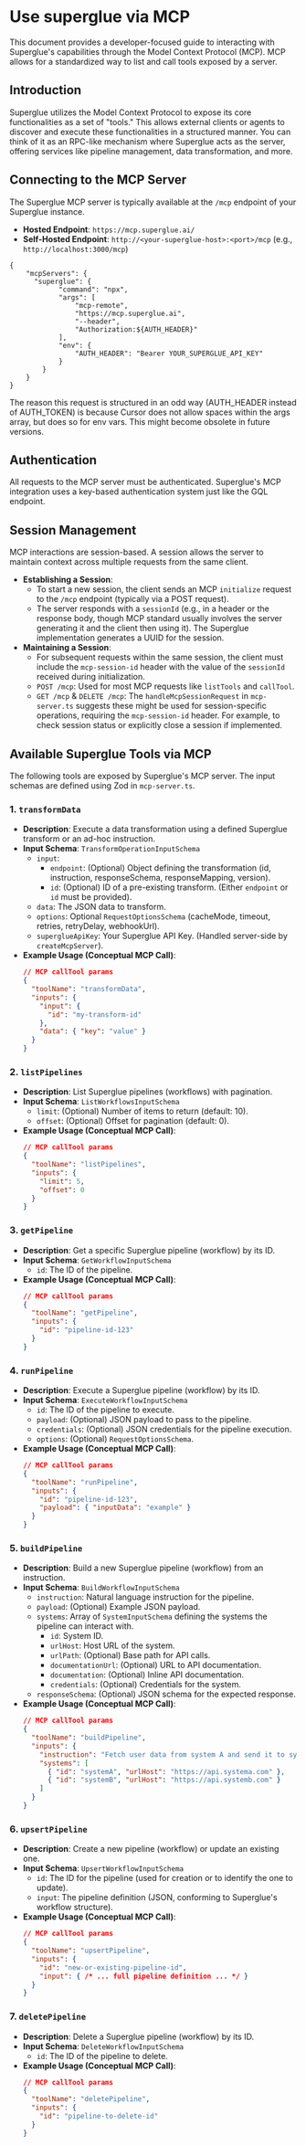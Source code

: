 # Use superglue via MCP

This document provides a developer-focused guide to interacting with Superglue's capabilities through the Model Context Protocol (MCP). MCP allows for a standardized way to list and call tools exposed by a server.

## Introduction

Superglue utilizes the Model Context Protocol to expose its core functionalities as a set of "tools." This allows external clients or agents to discover and execute these functionalities in a structured manner. You can think of it as an RPC-like mechanism where Superglue acts as the server, offering services like pipeline management, data transformation, and more.

## Connecting to the MCP Server

The Superglue MCP server is typically available at the `/mcp` endpoint of your Superglue instance.
*   **Hosted Endpoint**: `https://mcp.superglue.ai/`
*   **Self-Hosted Endpoint**: `http://<your-superglue-host>:<port>/mcp` (e.g., `http://localhost:3000/mcp`)

```Connection String for Cursor / Windsurf / Claude Code (requires mcp-remote)
{
	"mcpServers": {
	  "superglue": {
			"command": "npx",
			"args": [
				"mcp-remote",
				"https://mcp.superglue.ai",
				"--header",
				"Authorization:${AUTH_HEADER}"
			],
			"env": {
				"AUTH_HEADER": "Bearer YOUR_SUPERGLUE_API_KEY"
			}	
	    }
	}
}
```

The reason this request is structured in an odd way (AUTH_HEADER instead of AUTH_TOKEN) is because Cursor does not allow spaces within the args array, but does so for env vars. This might become obsolete in future versions. 

## Authentication

All requests to the MCP server must be authenticated. Superglue's MCP integration uses a key-based authentication system just like the GQL endpoint.

## Session Management

MCP interactions are session-based. A session allows the server to maintain context across multiple requests from the same client.

*   **Establishing a Session**:
    *   To start a new session, the client sends an MCP `initialize` request to the `/mcp` endpoint (typically via a POST request).
    *   The server responds with a `sessionId` (e.g., in a header or the response body, though MCP standard usually involves the server generating it and the client then using it). The Superglue implementation generates a UUID for the session.
*   **Maintaining a Session**:
    *   For subsequent requests within the same session, the client must include the `mcp-session-id` header with the value of the `sessionId` received during initialization.
    *   `POST /mcp`: Used for most MCP requests like `listTools` and `callTool`.
    *   `GET /mcp` & `DELETE /mcp`: The `handleMcpSessionRequest` in `mcp-server.ts` suggests these might be used for session-specific operations, requiring the `mcp-session-id` header. For example, to check session status or explicitly close a session if implemented.

## Available Superglue Tools via MCP

The following tools are exposed by Superglue's MCP server. The input schemas are defined using Zod in `mcp-server.ts`.

### 1. `transformData`

*   **Description**: Execute a data transformation using a defined Superglue transform or an ad-hoc instruction.
*   **Input Schema**: `TransformOperationInputSchema`
    *   `input`:
        *   `endpoint`: (Optional) Object defining the transformation (id, instruction, responseSchema, responseMapping, version).
        *   `id`: (Optional) ID of a pre-existing transform. (Either `endpoint` or `id` must be provided).
    *   `data`: The JSON data to transform.
    *   `options`: Optional `RequestOptionsSchema` (cacheMode, timeout, retries, retryDelay, webhookUrl).
    *   `superglueApiKey`: Your Superglue API Key. (Handled server-side by `createMcpServer`).
*   **Example Usage (Conceptual MCP Call)**:
    ```json
    // MCP callTool params
    {
      "toolName": "transformData",
      "inputs": {
        "input": {
          "id": "my-transform-id"
        },
        "data": { "key": "value" }
      }
    }
    ```

### 2. `listPipelines`

*   **Description**: List Superglue pipelines (workflows) with pagination.
*   **Input Schema**: `ListWorkflowsInputSchema`
    *   `limit`: (Optional) Number of items to return (default: 10).
    *   `offset`: (Optional) Offset for pagination (default: 0).
*   **Example Usage (Conceptual MCP Call)**:
    ```json
    // MCP callTool params
    {
      "toolName": "listPipelines",
      "inputs": {
        "limit": 5,
        "offset": 0
      }
    }
    ```

### 3. `getPipeline`

*   **Description**: Get a specific Superglue pipeline (workflow) by its ID.
*   **Input Schema**: `GetWorkflowInputSchema`
    *   `id`: The ID of the pipeline.
*   **Example Usage (Conceptual MCP Call)**:
    ```json
    // MCP callTool params
    {
      "toolName": "getPipeline",
      "inputs": {
        "id": "pipeline-id-123"
      }
    }
    ```

### 4. `runPipeline`

*   **Description**: Execute a Superglue pipeline (workflow) by its ID.
*   **Input Schema**: `ExecuteWorkflowInputSchema`
    *   `id`: The ID of the pipeline to execute.
    *   `payload`: (Optional) JSON payload to pass to the pipeline.
    *   `credentials`: (Optional) JSON credentials for the pipeline execution.
    *   `options`: (Optional) `RequestOptionsSchema`.
*   **Example Usage (Conceptual MCP Call)**:
    ```json
    // MCP callTool params
    {
      "toolName": "runPipeline",
      "inputs": {
        "id": "pipeline-id-123",
        "payload": { "inputData": "example" }
      }
    }
    ```

### 5. `buildPipeline`

*   **Description**: Build a new Superglue pipeline (workflow) from an instruction.
*   **Input Schema**: `BuildWorkflowInputSchema`
    *   `instruction`: Natural language instruction for the pipeline.
    *   `payload`: (Optional) Example JSON payload.
    *   `systems`: Array of `SystemInputSchema` defining the systems the pipeline can interact with.
        *   `id`: System ID.
        *   `urlHost`: Host URL of the system.
        *   `urlPath`: (Optional) Base path for API calls.
        *   `documentationUrl`: (Optional) URL to API documentation.
        *   `documentation`: (Optional) Inline API documentation.
        *   `credentials`: (Optional) Credentials for the system.
    *   `responseSchema`: (Optional) JSON schema for the expected response.
*   **Example Usage (Conceptual MCP Call)**:
    ```json
    // MCP callTool params
    {
      "toolName": "buildPipeline",
      "inputs": {
        "instruction": "Fetch user data from system A and send it to system B.",
        "systems": [
          { "id": "systemA", "urlHost": "https://api.systema.com" },
          { "id": "systemB", "urlHost": "https://api.systemb.com" }
        ]
      }
    }
    ```

### 6. `upsertPipeline`

*   **Description**: Create a new pipeline (workflow) or update an existing one.
*   **Input Schema**: `UpsertWorkflowInputSchema`
    *   `id`: The ID for the pipeline (used for creation or to identify the one to update).
    *   `input`: The pipeline definition (JSON, conforming to Superglue's workflow structure).
*   **Example Usage (Conceptual MCP Call)**:
    ```json
    // MCP callTool params
    {
      "toolName": "upsertPipeline",
      "inputs": {
        "id": "new-or-existing-pipeline-id",
        "input": { /* ... full pipeline definition ... */ }
      }
    }
    ```

### 7. `deletePipeline`

*   **Description**: Delete a Superglue pipeline (workflow) by its ID.
*   **Input Schema**: `DeleteWorkflowInputSchema`
    *   `id`: The ID of the pipeline to delete.
*   **Example Usage (Conceptual MCP Call)**:
    ```json
    // MCP callTool params
    {
      "toolName": "deletePipeline",
      "inputs": {
        "id": "pipeline-to-delete-id"
      }
    }
    ```